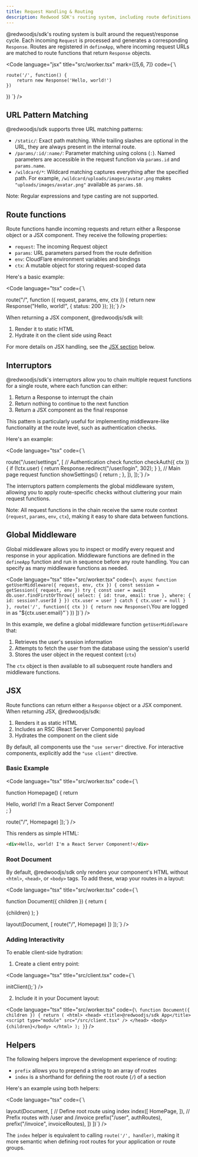 ```yaml
---
title: Request Handling & Routing
description: Redwood SDK's routing system, including route definitions, request handling, and nested routing patterns
---
```



@redwoodjs/sdk's routing system is built around the request/response cycle.
Each incoming `Request` is processed and generates a corresponding `Response`.
Routes are registered in `defineApp`, where incoming request URLs are matched to route functions that return `Response` objects.

<Code 
  language="jsx" 
  title="src/worker.tsx" 
  mark={[5,6, 7]}
  code={`\

    route('/', function() {
        return new Response('Hello, world!')
    })
})
`} />

## URL Pattern Matching

@redwoodjs/sdk supports three URL matching patterns:

- `/static/`: Exact path matching. While trailing slashes are optional in the URL, they are always present in the internal route.
- `/params/:id/:name/`: Parameter matching using colons (`:`). Named parameters are accessible in the request function via `params.id` and `params.name`.
- `/wildcard/*`: Wildcard matching captures everything after the specified path. For example, `/wildcard/uploads/images/avatar.png` makes `"uploads/images/avatar.png"` available as `params.$0`.

Note: Regular expressions and type casting are not supported.

## Route functions

Route functions handle incoming requests and return either a Response object or a JSX component. They receive the following properties:

- `request`: The incoming Request object
- `params`: URL parameters parsed from the route definition
- `env`: CloudFlare environment variables and bindings
- `ctx`: A mutable object for storing request-scoped data

Here's a basic example:

<Code
  language="tsx"
  code={`\

route("/", function ({ request, params, env, ctx }) {
return new Response("Hello, world!", { status: 200 });
});`} />

When returning a JSX component, @redwoodjs/sdk will:

1. Render it to static HTML
2. Hydrate it on the client side using React

For more details on JSX handling, see the [JSX section](#jsx) below.

## Interruptors

@redwoodjs/sdk's interruptors allow you to chain multiple request functions for a single route, where each function can either:

1. Return a Response to interrupt the chain
2. Return nothing to continue to the next function
3. Return a JSX component as the final response

This pattern is particularly useful for implementing middleware-like functionality at the route level, such as authentication checks.

Here's an example:

<Code
  language="tsx"
  code={`\

  route("/user/settings", [
    // Authentication check
    function checkAuth({ ctx }) {
      if (!ctx.user) {
        return Response.redirect("/user/login", 302);
      }
    },
    // Main page request
    function showSettings() {
      return <UserSettingsPage />;
    },
  ]),
]);`} />

The interruptors pattern complements the global middleware system, allowing you to apply route-specific checks without cluttering your main request functions.

Note: All request functions in the chain receive the same route context (`request`, `params`, `env`, `ctx`), making it easy to share data between functions.

## Global Middleware

Global middleware allows you to inspect or modify every request and response in your application. Middleware functions are defined in the `defineApp` function and run in sequence before any route handling. You can specify as many middleware functions as needed.

<Code
  language="tsx"
  title="src/worker.tsx"
  code={`\
  async function getUserMiddleware({ request, env, ctx }) {
    const session = getSession({ request, env })
    try {
      const user = await db.user.findFirstOrThrow({
        select: {
          id: true,
          email: true
        },
        where: {
          id: session?.userId
        }
      })
      ctx.user = user
    } catch {
      ctx.user = null
    }
  },
  route('/', function({ ctx }) {
    return new Response(\`You are logged in as "\${ctx.user.email}"\`)
  })
])`}
/>

In this example, we define a global middleware function `getUserMiddleware` that:

1. Retrieves the user's session information
2. Attempts to fetch the user from the database using the session's userId
3. Stores the user object in the request context (`ctx`)

The `ctx` object is then available to all subsequent route handlers and middleware functions.

## JSX

Route functions can return either a `Response` object or a JSX component. When returning JSX, @redwoodjs/sdk:

1. Renders it as static HTML
2. Includes an RSC (React Server Components) payload
3. Hydrates the component on the client side

By default, all components use the `"use server"` directive. For interactive components, explicitly add the `"use client"` directive.

### Basic Example

<Code
  language="tsx"
  title="src/worker.tsx"
  code={`\

function Homepage() {
return <div>Hello, world! I'm a React Server Component!</div>;
}

  route("/", Homepage)
]);`} />

This renders as simple HTML:

```html
<div>Hello, world! I'm a React Server Component!</div>
```

### Root Document

By default, @redwoodjs/sdk only renders your component's HTML without `<html>`, `<head>`, or `<body>` tags. To add these, wrap your routes in a layout:

<Code
  language="tsx"
  title="src/worker.tsx"
  code={`\

function Document({ children }) {
return (
<html>
<head>
<title>@redwoodjs/sdk App</title>
</head>
<body>{children}</body>
</html>
);
}

  layout(Document, [
    route("/", Homepage)
  ])
]);`} />

### Adding Interactivity

To enable client-side hydration:

1. Create a client entry point:

<Code
  language="tsx"
  title="src/client.tsx"
  code={`\

initClient();`} />

2. Include it in your Document layout:

<Code
  language="tsx"
  title="src/worker.tsx"
  code={`\
function Document({ children }) {
  return (
    <html>
      <head>
        <title>@redwoodjs/sdk App</title>
        <script type="module" src="/src/client.tsx" />
      </head>
      <body>{children}</body>
    </html>
  );
}`}
/>

## Helpers

The following helpers improve the development experience of routing:

- `prefix` allows you to prepend a string to an array of routes
- `index` is a shorthand for defining the root route (`/`) of a section

Here's an example using both helpers:

<Code
  language="tsx"
  code={`\

  layout(Document, [
    // Define root route using index
    index([
      HomePage,
    ]),
    // Prefix routes with /user and /invoice
    prefix("/user", authRoutes),
    prefix("/invoice", invoiceRoutes),
  ])
])`} />

The `index` helper is equivalent to calling `route('/', handler)`, making it more semantic when defining root routes for your application or route groups.
